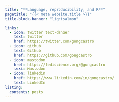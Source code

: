 ---
title: "**Language, reproducibility, and R**"
pagetitle: "{{< meta website.title >}}"
title-block-banner: "lightsalmon"

links:
  - icon: twitter text-danger
    text: twitter
    href: https://twitter.com/gongcastro
  - icon: github
    text: Github
    href: https://github.com/gongcastro
  - icon: mastodon 
    href: https://fediscience.org/@gongcastro
    text: Mastodon
  - icon: linkedin 
    href: https://www.linkedin.com/in/gongcastro/
    text: LinkedIn
listing:
  contents: posts
---

